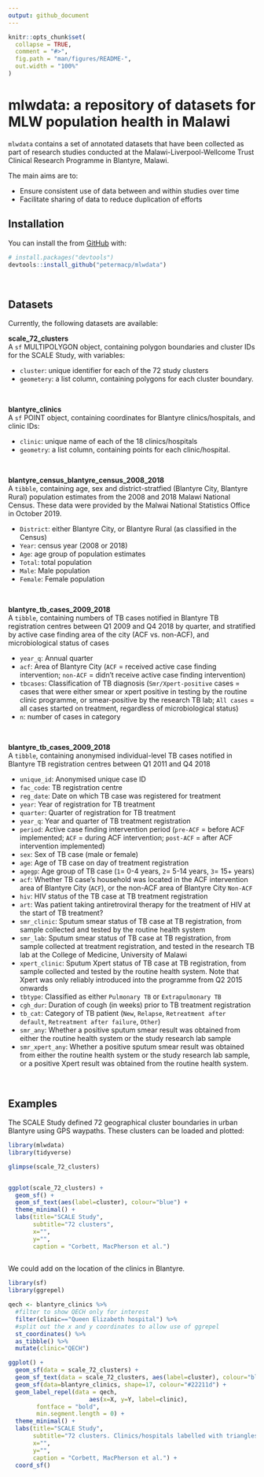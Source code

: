 ```yaml
---
output: github_document
---
```


<!-- README.md is generated from README.Rmd. Please edit that file -->

```r
knitr::opts_chunk$set(
  collapse = TRUE,
  comment = "#>",
  fig.path = "man/figures/README-",
  out.width = "100%"
)
```
# mlwdata: a repository of datasets for MLW population health in Malawi

<!-- badges: start -->
<!-- badges: end -->

`mlwdata` contains a set of annotated datasets that have been collected as part of research studies conducted at the Malawi-Liverpool-Wellcome Trust Clinical Research Programme in Blantyre, Malawi.

The main aims are to:

 - Ensure consistent use of data between and within studies over time
 - Facilitate sharing of data to reduce duplication of efforts

## Installation

You can install the from [GitHub](https://github.com/) with:

``` r
# install.packages("devtools")
devtools::install_github("petermacp/mlwdata")
```

<br>

## Datasets

Currently, the following datasets are available:

**scale_72_clusters**
<br>
A `sf` MULTIPOLYGON object, containing polygon boundaries and cluster IDs for the SCALE Study, with variables:

 - `cluster`: unique identifier for each of the 72 study clusters
 - `geometery`: a list column, containing polygons for each cluster boundary.
 
<br>
 
**blantyre_clinics**
<br>
A `sf` POINT object, containing coordinates for Blantyre clinics/hospitals, and clinic IDs:

 - `clinic`: unique name of each of the 18 clinics/hospitals
 - `geometry`: a list column, containing points for each clinic/hospital.

<br>

**blantyre_census_blantyre_census_2008_2018**
<br>
A `tibble`, containing age, sex and district-stratfied (Blantyre City, Blantyre Rural) population estimates from the 2008 and 2018 Malawi National Census. These data were provided by the Malwai National Statistics Office in October 2019.

 - `District`: either Blantyre City, or Blantyre Rural (as classified in the Census)
 - `Year`: census year (2008 or 2018)
 - `Age`: age group of population estimates
 - `Total`: total population
 - `Male`: Male population
 - `Female`: Female population
 
<br>

**blantyre_tb_cases_2009_2018**
<br>
A `tibble`, containing numbers of TB cases notified in Blantyre TB registration centres between Q1 2009 and Q4 2018 by quarter, and stratified by active case finding area of the city (ACF vs. non-ACF), and microbiological status of cases

 - `year_q`: Annual quarter
 - `acf`: Area of Blantyre City (`ACF` = received active case finding intervention; `non-ACF` = didn't receive active case finding intervention)
 - `tbcases`: Classification of TB diagnosis (`Smr/Xpert-positive` cases = cases that were either smear or xpert positive in testing by the routine clinic programme, or smear-positive by the research TB lab; `All cases` = all cases started on treatment, regardless of microbiological status)
 - `n`: number of cases in category
 
<br>

**blantyre_tb_cases_2009_2018**
<br>
A `tibble`, containing anonymised individual-level TB cases notified in Blantyre TB registration centres between Q1 2011 and Q4 2018

 - `unique_id`: Anonymised unique case ID
 - `fac_code`: TB registration centre
 - `reg_date`: Date on which TB case was registered for treatment
 - `year`: Year of registration for TB treatment
 - `quarter`: Quarter of registration for TB treatment
 - `year_q`: Year and quarter of TB treatment registration
 - `period`: Active case finding intervention period (`pre-ACF` = before ACF implemented; `ACF` = during ACF intervention; `post-ACF` = after ACF intervention implemented)
 - `sex`: Sex of TB case (male or female)
 - `age`: Age of TB case on day of treatment registration
 - `agegp`: Age group of TB case (`1`= 0-4 years, `2`= 5-14 years, `3`= 15+ years)
 - `acf`: Whether TB case's household was located in the ACF intervention area of Blantyre City (`ACF`), or the non-ACF area of Blantyre City `Non-ACF`
 - `hiv`: HIV status of the TB case at TB treatment registration
 - `art`: Was patient taking antiretroviral therapy for the treatment of HIV at the start of TB treatment?
 - `smr_clinic`: Sputum smear status of TB case at TB registration, from sample collected and tested by the routine health system
 - `smr_lab`: Sputum smear status of TB case at TB registration, from sample collected at treatment registration, and tested in the research TB lab at the College of Medicine, University of Malawi
 - `xpert_clinic`: Sputum Xpert status of TB case at TB registration, from sample collected and tested by the routine health system. Note that Xpert was only reliably introduced into the programme from Q2 2015 onwards
 - `tbtype`: Classified as either `Pulmonary TB` or `Extrapulmonary TB`
 - `cgh_dur`: Duration of cough (in weeks) prior to TB treatment registration
 - `tb_cat`: Category of TB patient (`New`, `Relapse`, `Retreatment after default`, `Retreatment after failure`, `Other`)
 - `smr_any`: Whether a positive sputum smear result was obtained from either the routine health system or the study research lab sample
 - `smr_xpert_any`: Whether a positive sputum smear result was obtained from either the routine health system or the study research lab sample, or a positive Xpert result was obtained from the routine health system.
 
 
 <br>

## Examples

The SCALE Study defined 72 geographical cluster boundaries in urban Blantyre using GPS waypaths. These clusters can be loaded and plotted:

```r
library(mlwdata)
library(tidyverse)

glimpse(scale_72_clusters)


ggplot(scale_72_clusters) +
  geom_sf() +
  geom_sf_text(aes(label=cluster), colour="blue") +
  theme_minimal() +
  labs(title="SCALE Study",
       subtitle="72 clusters",
       x="",
       y="",
       caption = "Corbett, MacPherson et al.")
  
```

We could add on the location of the clinics in Blantyre.

```r

library(sf)
library(ggrepel)

qech <- blantyre_clinics %>%
  #filter to show QECH only for interest
  filter(clinic=="Queen Elizabeth hospital") %>%
  #split out the x and y coordinates to allow use of ggrepel
  st_coordinates() %>%
  as_tibble() %>%
  mutate(clinic="QECH")

ggplot() +
  geom_sf(data = scale_72_clusters) +
  geom_sf_text(data = scale_72_clusters, aes(label=cluster), colour="blue") +
  geom_sf(data=blantyre_clinics, shape=17, colour="#22211d") +
  geom_label_repel(data = qech, 
                       aes(x=X, y=Y, label=clinic), 
        fontface = "bold",
        min.segment.length = 0) +
  theme_minimal() +
  labs(title="SCALE Study",
       subtitle="72 clusters. Clinics/hospitals labelled with triangles",
       x="",
       y="",
       caption = "Corbett, MacPherson et al.") +
  coord_sf()


```

